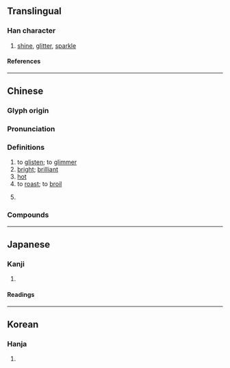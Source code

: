{{also|烁}}
{{character info}}
==Translingual==
{{Han simplified forms|爍|𭶒|烁|ex=y}}

===Han character===
{{Han char|rn=86|rad=火|as=15|sn=19|four=92894|canj=FVID|ids=⿰火樂}}

# [[shine]], [[glitter]], [[sparkle]]

====References====
{{Han ref|kx=0686.250|dkj=19549|dj=1099.110|hdz=32245.150|uh=720D}}

----

==Chinese==
{{zh-forms|s=烁}}

===Glyph origin===
{{Han etym}}

===Pronunciation===
{{zh-pron
|m=shuò,luò
|c=soek3,lik1,lok6
|h=pfs=
|md=
|mn=qz,xm,tw:siok/tw,zz:siak
|mn_note=siok/siak - literary
|mn-t=iag4
|w=
|mc=y
|oc=y
|cat=
}}

===Definitions===
{{zh-hanzi}}

# to [[glisten]]; to [[glimmer]]
# [[bright]]; [[brilliant]]
# [[hot]]
# to [[roast]]; to [[broil]]
#: {{zh-x|故 上 悖 日月 之 明，下 爍 山川 之 精，中 墮 四時 之 施，惴耎 之 蟲，肖翹 之 物，莫不 失 其 性。|It is just as if, above, the brightness of the sun and moon were darkened; as if, beneath, the productive vigour of the hills and streams '''were dried up'''; and as if, between, the operation of the four seasons were brought to an end: in which case there would not be a single weak and wriggling insect, nor any plant that grows up, which would not lose its proper nature.|ref=Zhuangzi-L}}
# {{zh-alt-form|鑠|to [[melt]] by [[heat]]}}

===Compounds===
{{zh-der|閃爍|爍亮|燋金爍石|灼爍|焯爍|燂爍|閃閃爍爍|閃爍其詞|爍金|爍爍|爍石流金}}

----

==Japanese==
{{ja-kanji forms|𭶒|爍}}

===Kanji===
{{ja-kanji|grade=|rs=火15|shin=𭶒}}

# {{rfdef|ja|sort=火15}}

====Readings====
{{ja-readings
|goon=しゃく
|kanon=しゃく
|kun=と-かす
}}

----

==Korean==

===Hanja===
{{ko-hanja|삭}}

# {{rfdef|ko|sort=火15}}